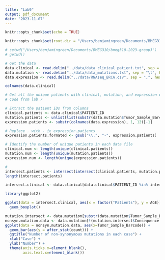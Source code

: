 ```yaml
---
title: "Lab9"
output: pdf_document
date: "2023-11-07"
---
```


```r
knitr::opts_chunk$set(echo = TRUE)

knitr::opts_chunk$set(root.dir = "/Users/benjamingreen/Documents/BMEG310/bmeg310-2023-group3")
```

```r
# setwd("/Users/benjamingreen/Documents/BMEG310/bmeg310-2023-group3")
# getwd()
```


```r
# Get the data
data.clinical <- read.delim("../data/data_clinical_patient.txt", sep = "\t", header = TRUE, comment.char = "#")
data.mutation <- read.delim("../data/data_mutations.txt", sep = "\t", header = TRUE, comment.char = "#")
data.expression <- read.delim("../data/RNAseq_BRCA.csv", sep = ",", header = TRUE, comment.char = "#")
```

```r
colnames(data.clinical)
```
```r
# Get all the unique patients with clinical, mutation, and expression data
# Code from lab 7

# Extract the patient IDs from columns
clinical.patients <- data.clinical$PATIENT_ID
mutation.patients <- unlist(list(substr(data.mutation$Tumor_Sample_Barcode, 1, 12)))
expression.patients <- substr(colnames(data.expression), 1, 12)[-1]

# Replace . with - in expression.patients
expression.patients.formated <- gsub("\\.", "-", expression.patients)

# Identify the number of unique patients in each data file
clinical.num <- length(unique(clinical.patients))
mutation.num <- length(unique(mutation.patients))
expression.num <- length(unique(expression.patients))

#
intersect.patients <- intersect(intersect(clinical.patients, mutation.patients), expression.patients.formated)
length(intersect.patients)
```

```r
intersect.clinical <- data.clinical[data.clinical$PATIENT_ID %in% intersect.patients,]
```

```r
library(ggplot2)

ggplot(data = intersect.clinical, aes(x = factor("Patients"), y = AGE)) + 
  geom_boxplot()
```
```r
mutation.intersect <- data.mutation[substr(data.mutation$Tumor_Sample_Barcode, 1, 12) %in% intersect.patients,]
nonsyn.mutation.data <- data.mutation[!(mutation.intersect$Consequence == "synonymous_variant"), ]
ggplot(data = nonsyn.mutation.data, aes(x=Tumor_Sample_Barcode)) + 
  geom_bar(aes(y = after_stat(count))) + 
  ggtitle("Number of non-synonymous mutations in each case") + 
  xlab("Case") + 
  ylab("Number") +
  theme(axis.ticks.x=element_blank(),
        axis.text.x=element_blank())
```







